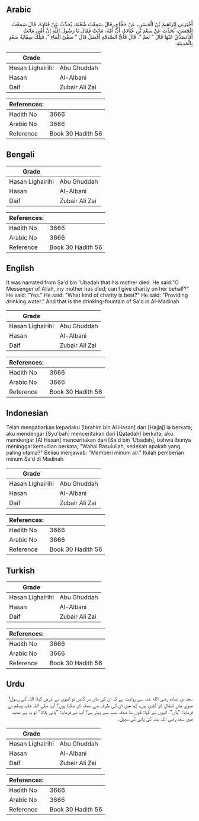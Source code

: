 ## Arabic


<div dir="rtl" lang="ar" style={{fontSize:'larger',backgroundColor:'#f8f9fa',padding:20}}>
أَخْبَرَنِي إِبْرَاهِيمُ بْنُ الْحَسَنِ، عَنْ حَجَّاجٍ، قَالَ سَمِعْتُ شُعْبَةَ، يُحَدِّثُ عَنْ قَتَادَةَ، قَالَ سَمِعْتُ الْحَسَنَ، يُحَدِّثُ عَنْ سَعْدِ بْنِ عُبَادَةَ، أَنَّ أُمَّهُ، مَاتَتْ فَقَالَ يَا رَسُولَ اللَّهِ إِنَّ أُمِّي مَاتَتْ أَفَأَتَصَدَّقُ عَنْهَا قَالَ ‏"‏ نَعَمْ ‏"‏‏.‏ قَالَ فَأَىُّ الصَّدَقَةِ أَفْضَلُ قَالَ ‏"‏ سَقْىُ الْمَاءِ ‏"‏‏.‏ فَتِلْكَ سِقَايَةُ سَعْدٍ بِالْمَدِينَةِ‏.‏
</div>
<div style={{backgroundColor:'#f8f9fa',padding:20, marginBottom: 10}}><table> <thead> <tr> <th>Grade</th> <th></th> </tr> </thead> <tbody> <tr><td>Hasan Lighairihi</td><td>Abu Ghuddah</td></tr><tr><td>Hasan</td><td>Al-Albani</td></tr><tr><td>Daif</td><td>Zubair Ali Zai</td></tr></tbody></table><table> <thead> <tr> <th>References:</th> <th></th> </tr> </thead> <tbody><tr><td>Hadith No</td><td>3666</td></tr><tr><td>Arabic No</td><td>3666</td></tr><tr><td>Reference</td><td>Book 30 Hadith 56</td></tr></tbody></table></div>

## Bengali


<div dir="ltr" lang="bn" style={{fontSize:'larger',backgroundColor:'#f8f9fa',padding:20}}>

</div>
<div style={{backgroundColor:'#f8f9fa',padding:20, marginBottom: 10}}><table> <thead> <tr> <th>Grade</th> <th></th> </tr> </thead> <tbody> <tr><td>Hasan Lighairihi</td><td>Abu Ghuddah</td></tr><tr><td>Hasan</td><td>Al-Albani</td></tr><tr><td>Daif</td><td>Zubair Ali Zai</td></tr></tbody></table><table> <thead> <tr> <th>References:</th> <th></th> </tr> </thead> <tbody><tr><td>Hadith No</td><td>3666</td></tr><tr><td>Arabic No</td><td>3666</td></tr><tr><td>Reference</td><td>Book 30 Hadith 56</td></tr></tbody></table></div>

## English


<div dir="ltr" lang="en" style={{fontSize:'larger',backgroundColor:'#f8f9fa',padding:20}}>
It was narrated from Sa'd bin 'Ubadah that his mother died. He said:"O Messenger of Allah, my mother has died; can I give charity on her behalf?" He said: "Yes." He said: "What kind of charity is best?" He said: "Providing drinking water." And that is the drinking-fountain of Sa'd in Al-Madinah
</div>
<div style={{backgroundColor:'#f8f9fa',padding:20, marginBottom: 10}}><table> <thead> <tr> <th>Grade</th> <th></th> </tr> </thead> <tbody> <tr><td>Hasan Lighairihi</td><td>Abu Ghuddah</td></tr><tr><td>Hasan</td><td>Al-Albani</td></tr><tr><td>Daif</td><td>Zubair Ali Zai</td></tr></tbody></table><table> <thead> <tr> <th>References:</th> <th></th> </tr> </thead> <tbody><tr><td>Hadith No</td><td>3666</td></tr><tr><td>Arabic No</td><td>3666</td></tr><tr><td>Reference</td><td>Book 30 Hadith 56</td></tr></tbody></table></div>

## Indonesian


<div dir="ltr" lang="id" style={{fontSize:'larger',backgroundColor:'#f8f9fa',padding:20}}>
Telah mengabarkan kepadaku [Ibrahim bin Al Hasan] dari [Hajjaj] ia berkata; aku mendengar [Syu'bah] menceritakan dari [Qatadah] berkata; aku mendengar [Al Hasan] menceritakan dari [Sa'd bin 'Ubadah], bahwa ibunya meninggal kemudian berkata, "Wahai Rasulullah, sedekah apakah yang paling utama?" Beliau menjawab: "Memberi minum air." Itulah pemberian minum Sa'd di Madinah
</div>
<div style={{backgroundColor:'#f8f9fa',padding:20, marginBottom: 10}}><table> <thead> <tr> <th>Grade</th> <th></th> </tr> </thead> <tbody> <tr><td>Hasan Lighairihi</td><td>Abu Ghuddah</td></tr><tr><td>Hasan</td><td>Al-Albani</td></tr><tr><td>Daif</td><td>Zubair Ali Zai</td></tr></tbody></table><table> <thead> <tr> <th>References:</th> <th></th> </tr> </thead> <tbody><tr><td>Hadith No</td><td>3666</td></tr><tr><td>Arabic No</td><td>3666</td></tr><tr><td>Reference</td><td>Book 30 Hadith 56</td></tr></tbody></table></div>

## Turkish


<div dir="ltr" lang="tr" style={{fontSize:'larger',backgroundColor:'#f8f9fa',padding:20}}>

</div>
<div style={{backgroundColor:'#f8f9fa',padding:20, marginBottom: 10}}><table> <thead> <tr> <th>Grade</th> <th></th> </tr> </thead> <tbody> <tr><td>Hasan Lighairihi</td><td>Abu Ghuddah</td></tr><tr><td>Hasan</td><td>Al-Albani</td></tr><tr><td>Daif</td><td>Zubair Ali Zai</td></tr></tbody></table><table> <thead> <tr> <th>References:</th> <th></th> </tr> </thead> <tbody><tr><td>Hadith No</td><td>3666</td></tr><tr><td>Arabic No</td><td>3666</td></tr><tr><td>Reference</td><td>Book 30 Hadith 56</td></tr></tbody></table></div>

## Urdu


<div dir="rtl" lang="ur" style={{fontSize:'larger',backgroundColor:'#f8f9fa',padding:20}}>
سعد بن عبادہ رضی الله عنہ سے روایت ہے کہ ان کی ماں مر گئیں تو انہوں نے عرض کیا: اللہ کے رسول! میری ماں انتقال کر گئیں ہیں، کیا میں ان کی طرف سے صدقہ کر سکتا ہوں؟ آپ صلی اللہ علیہ وسلم نے فرمایا: ”ہاں“، انہوں نے کہا: کون سا صدقہ سب سے بہتر ہے؟ آپ نے فرمایا: ”پانی پلانا“ تو یہ ہے مدینہ میں سعد رضی اللہ عنہ کی پانی کی سبیل۔
</div>
<div style={{backgroundColor:'#f8f9fa',padding:20, marginBottom: 10}}><table> <thead> <tr> <th>Grade</th> <th></th> </tr> </thead> <tbody> <tr><td>Hasan Lighairihi</td><td>Abu Ghuddah</td></tr><tr><td>Hasan</td><td>Al-Albani</td></tr><tr><td>Daif</td><td>Zubair Ali Zai</td></tr></tbody></table><table> <thead> <tr> <th>References:</th> <th></th> </tr> </thead> <tbody><tr><td>Hadith No</td><td>3666</td></tr><tr><td>Arabic No</td><td>3666</td></tr><tr><td>Reference</td><td>Book 30 Hadith 56</td></tr></tbody></table></div>